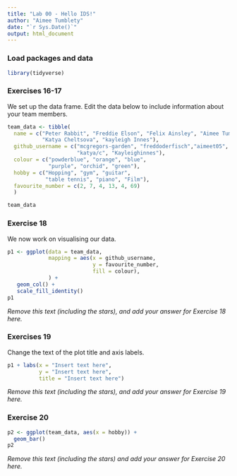 ```yaml
---
title: "Lab 00 - Hello IDS!"
author: "Aimee Tumblety"
date: "`r Sys.Date()`"
output: html_document
---
```


### Load packages and data

```r
library(tidyverse) 
```

### Exercises 16-17

We set up the data frame. Edit the data below to include information about your team members.

```r
team_data <- tibble(
  name = c("Peter Rabbit", "Freddie Elson", "Felix Ainsley", "Aimee Tumblety", 
           "Katya Cheltsova", "kayleigh Innes"),
  github_username = c("mcgregors-garden", "freddoderfisch","aimeet05", "fjainsley", 
                      "katya/c", "Kayleighinnes"),
  colour = c("powderblue", "orange", "blue", 
             "purple", "orchid", "green"),
  hobby = c("Hopping", "gym", "guitar", 
            "table tennis", "piano", "Film"),
  favourite_number = c(2, 7, 4, 13, 4, 69)
  )

team_data
```

### Exercise 18

We now work on visualising our data. 

```r
p1 <- ggplot(data = team_data, 
             mapping = aes(x = github_username, 
                           y = favourite_number,
                           fill = colour), 
             ) +
   geom_col() +
   scale_fill_identity()
p1
```


*Remove this text (including the stars), and add your answer for Exercise 18 here.*

### Exercises 19

Change the text of the plot title and axis labels.

```r
p1 + labs(x = "Insert text here", 
          y = "Insert text here",
          title = "Insert text here")
```

*Remove this text (including the stars), and add your answer for Exercise 19 here.*

### Exercise 20

```r
p2 <- ggplot(team_data, aes(x = hobby)) +
  geom_bar()
p2
```

*Remove this text (including the stars) and add your answer for Exercise 20 here.*

